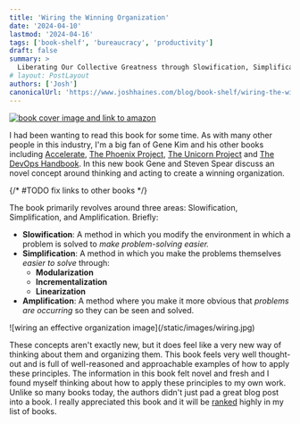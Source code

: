 ```yaml
---
title: 'Wiring the Winning Organization'
date: '2024-04-10'
lastmod: '2024-04-16'
tags: ['book-shelf', 'bureaucracy', 'productivity']
draft: false
summary: >
  Liberating Our Collective Greatness through Slowification, Simplification, and Amplification
# layout: PostLayout
authors: ['Josh']
canonicalUrl: 'https://www.joshhaines.com/blog/book-shelf/wiring-the-winning-organization'
---
```


<div className="mx-auto w-1/3">
  <a href="https://www.amazon.com/Wiring-Winning-Organization-Slowification-Simplification/dp/1950508420">
    <img
      alt="book cover image and link to amazon"
      src="https://m.media-amazon.com/images/I/414OBBJt1gL._SY445_SX342_.jpg"
    />
  </a>
</div>

I had been wanting to read this book for some time. As with many other people in this industry, I'm a big fan of Gene Kim and his other books including [Accelerate](#), [The Phoenix Project](/blog/book-shelf/phoenix-project), [The Unicorn Project](/blog/book-shelf/unicorn-project) and [The DevOps Handbook](#). In this new book Gene and Steven Spear discuss an novel concept around thinking and acting to create a winning organization.

{/* #TODO fix links to other books */}

The book primarily revolves around three areas: Slowification, Simplification, and Amplification. Briefly:

- **Slowification**: A method in which you modify the environment in which a problem is solved to _make problem-solving easier._
- **Simplification**: A method in which you make the problems themselves _easier to solve_ through:
  - **Modularization**
  - **Incrementalization**
  - **Linearization**
- **Amplification**: A method where you make it more obvious that _problems are occurring_ so they can be seen and solved.

<div className="-mx-2 flex flex-wrap justify-center overflow-hidden xl:-mx-2">
  <div className="my-1 w-full overflow-hidden px-2 xl:my-1 xl:w-1/2 xl:px-2">
    ![wiring an effective organization image](/static/images/wiring.jpg)
  </div>
</div>

These concepts aren't exactly new, but it does feel like a very new way of thinking about them and organizing them. This book feels very well thought-out and is full of well-reasoned and approachable examples of how to apply these principles. The information in this book felt novel and fresh and I found myself thinking about how to apply these principles to my own work. Unlike so many books today, the authors didn't just pad a great blog post into a book. I really appreciated this book and it will be [ranked](/blog/book-shelf) highly in my list of books.

